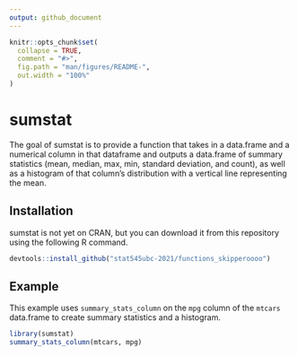 ```yaml
---
output: github_document
---
```


<!-- README.md is generated from README.Rmd. Please edit that file -->

```r
knitr::opts_chunk$set(
  collapse = TRUE,
  comment = "#>",
  fig.path = "man/figures/README-",
  out.width = "100%"
)
```

# sumstat

The goal of sumstat is to provide a function that takes in a data.frame and a numerical column in that dataframe and outputs a data.frame of summary statistics (mean, median, max, min, standard deviation, and count), as well as a histogram of that column's distribution with a vertical line representing the mean.

## Installation

sumstat is not yet on CRAN, but you can download it from this repository using the following R command.

``` r
devtools::install_github("stat545ubc-2021/functions_skipperoooo")
```

## Example

This example uses `summary_stats_column` on the `mpg` column of the `mtcars` data.frame to create summary statistics and a histogram.

```r
library(sumstat)
summary_stats_column(mtcars, mpg)
```
